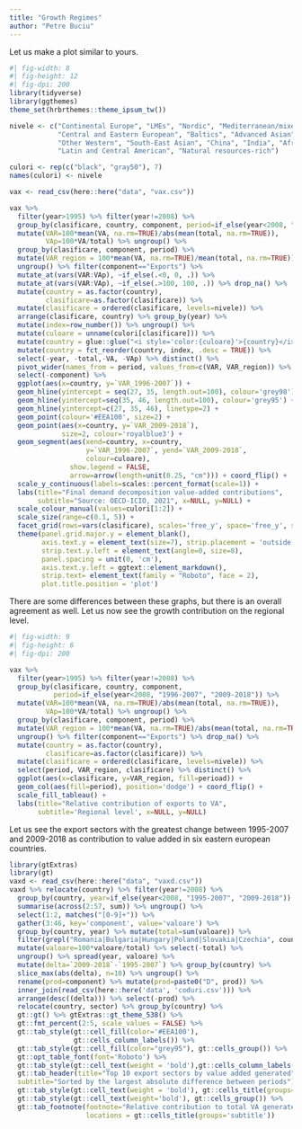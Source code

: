 ```yaml
---
title: "Growth Regimes"
author: "Petre Buciu"
---
```


Let us make a plot similar to yours.

```r
#| fig-width: 8
#| fig-height: 12
#| fig-dpi: 200
library(tidyverse)
library(ggthemes)
theme_set(hrbrthemes::theme_ipsum_tw())

nivele <- c("Continental Europe", "LMEs", "Nordic", "Mediterranean/mixed", 
            "Central and Eastern European", "Baltics", "Advanced Asian", 
            "Other Western", "South-East Asian", "China", "India", "African", 
            "Latin and Central American", "Natural resources-rich")

culori <- rep(c("black", "gray50"), 7) 
names(culori) <- nivele

vax <- read_csv(here::here("data", "vax.csv"))

vax %>% 
  filter(year>1995) %>% filter(year!=2008) %>% 
  group_by(clasificare, country, component, period=if_else(year<2008, "1996-2007", "2009-2018")) %>%
  mutate(VAR=100*mean(VA, na.rm=TRUE)/abs(mean(total, na.rm=TRUE)), 
         VAp=100*VA/total) %>% ungroup() %>%
  group_by(clasificare, component, period) %>% 
  mutate(VAR_region = 100*mean(VA, na.rm=TRUE)/mean(total, na.rm=TRUE)) %>% 
  ungroup() %>% filter(component=="Exports") %>% 
  mutate_at(vars(VAR:VAp), ~if_else(.<0, 0, .)) %>% 
  mutate_at(vars(VAR:VAp), ~if_else(.>100, 100, .)) %>% drop_na() %>%
  mutate(country = as.factor(country), 
         clasificare=as.factor(clasificare)) %>% 
  mutate(clasificare = ordered(clasificare, levels=nivele)) %>%
  arrange(clasificare, country) %>% group_by(year) %>% 
  mutate(index=row_number()) %>% ungroup() %>%
  mutate(culoare = unname(culori[clasificare])) %>% 
  mutate(country = glue::glue("<i style='color:{culoare}'>{country}</i>")) %>%
  mutate(country = fct_reorder(country, index, .desc = TRUE)) %>%
  select(-year, -total,-VA, -VAp) %>% distinct() %>% 
  pivot_wider(names_from = period, values_from=c(VAR, VAR_region)) %>%
  select(-component) %>% 
  ggplot(aes(x=country, y=`VAR_1996-2007`)) + 
  geom_hline(yintercept = seq(27, 35, length.out=100), colour='grey98') +
  geom_hline(yintercept=seq(35, 46, length.out=100), colour='grey95') +
  geom_hline(yintercept=c(27, 35, 46), linetype=2) +
  geom_point(colour='#EEA100', size=2) + 
  geom_point(aes(x=country, y=`VAR_2009-2018`), 
             size=2, colour='royalblue3') + 
  geom_segment(aes(xend=country, x=country, 
                   y=`VAR_1996-2007`, yend=`VAR_2009-2018`,
                   colour=culoare), 
               show.legend = FALSE,
               arrow=arrow(length=unit(0.25, "cm"))) + coord_flip() +
  scale_y_continuous(labels=scales::percent_format(scale=1)) +
  labs(title="Final demand decomposition value-added contributions", 
       subtitle="Source: OECD-ICIO, 2021", x=NULL, y=NULL) +
  scale_colour_manual(values=culori[1:2]) +
  scale_size(range=c(0.1, 5)) +
  facet_grid(rows=vars(clasificare), scales='free_y', space='free_y', switch = 'y') +
  theme(panel.grid.major.y = element_blank(),
        axis.text.y = element_text(size=7), strip.placement = 'outside',
        strip.text.y.left = element_text(angle=0, size=8),
        panel.spacing = unit(0, 'cm'),
        axis.text.y.left = ggtext::element_markdown(),
        strip.text= element_text(family = "Roboto", face = 2),
        plot.title.position = 'plot') 

```

There are some differences between these graphs, but there is an overall agreement as well. Let us now see the growth contribution on the regional level.

```r
#| fig-width: 9
#| fig-height: 6
#| fig-dpi: 200

vax %>% 
  filter(year>1995) %>% filter(year!=2008) %>%
  group_by(clasificare, country, component, 
           period=if_else(year<2008, "1996-2007", "2009-2018")) %>%
  mutate(VAR=100*mean(VA, na.rm=TRUE)/abs(mean(total, na.rm=TRUE)), 
         VAp=100*VA/total) %>% ungroup() %>%
  group_by(clasificare, component, period) %>% 
  mutate(VAR_region = 100*mean(VA, na.rm=TRUE)/abs(mean(total, na.rm=TRUE))) %>% 
  ungroup() %>% filter(component=="Exports") %>% drop_na() %>%
  mutate(country = as.factor(country), 
         clasificare=as.factor(clasificare)) %>% 
  mutate(clasificare = ordered(clasificare, levels=nivele)) %>% 
  select(period, VAR_region, clasificare) %>% distinct() %>% 
  ggplot(aes(x=clasificare, y=VAR_region, fill=perioad)) + 
  geom_col(aes(fill=period), position='dodge') + coord_flip() +
  scale_fill_tableau() +
  labs(title="Relative contribution of exports to VA", 
       subtitle='Regional level', x=NULL, y=NULL)
```

Let us see the export sectors with the greatest change between 1995-2007 and 2009-2018 as contribution to value added in six eastern european countries.

```r
library(gtExtras)
library(gt)
vaxd <- read_csv(here::here("data", "vaxd.csv"))
vaxd %>% relocate(country) %>% filter(year!=2008) %>%
  group_by(country, year=if_else(year<2008, "1995-2007", "2009-2018")) %>% 
  summarise(across(2:57, sum)) %>% ungroup() %>% 
  select(1:2, matches("[0-9]+")) %>% 
  gather(3:46, key='component', value='valoare') %>% 
  group_by(country, year) %>% mutate(total=sum(valoare)) %>% 
  filter(grepl("Romania|Bulgaria|Hungary|Poland|Slovakia|Czechia", country)) %>% 
  mutate(valoare=100*valoare/total) %>% select(-total) %>% 
  ungroup() %>% spread(year, valoare) %>% 
  mutate(delta=`2009-2018`-`1995-2007`) %>% group_by(country) %>% 
  slice_max(abs(delta), n=10) %>% ungroup() %>% 
  rename(prod=component) %>% mutate(prod=paste0("D", prod)) %>% 
  inner_join(read_csv(here::here('data', 'coduri.csv'))) %>% 
  arrange(desc((delta))) %>% select(-prod) %>% 
  relocate(country, sector) %>% group_by(country) %>% 
  gt::gt() %>% gtExtras::gt_theme_538() %>% 
  gt::fmt_percent(2:5, scale_values = FALSE) %>% 
  gt::tab_style(gt::cell_fill(color='#EEA100'), 
                gt::cells_column_labels()) %>% 
  gt::tab_style(gt::cell_fill(color="grey95"), gt::cells_group()) %>% 
  gt::opt_table_font(font='Roboto') %>%
  gt::tab_style(gt::cell_text(weight = 'bold'),gt::cells_column_labels()) %>%
  gt::tab_header(title="Top 10 export sectors by value added generated",
  subtitle="Sorted by the largest absolute difference between periods") %>%
  gt::tab_style(gt::cell_text(weight = 'bold'), gt::cells_title(groups='title')) %>%
  gt::tab_style(gt::cell_text(weight='bold'), gt::cells_group()) %>%
  gt::tab_footnote(footnote="Relative contribution to total VA generated by exports",
                   locations = gt::cells_title(groups='subtitle'))

```

